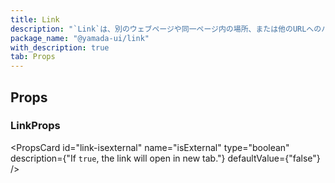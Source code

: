 ```yaml
---
title: Link
description: "`Link`は、別のウェブページや同一ページ内の場所、または他のURLへのハイパーリンクを作成するコンポーネントです。"
package_name: "@yamada-ui/link"
with_description: true
tab: Props
---
```


## Props

### LinkProps

<PropsCard
  id="link-isexternal"
  name="isExternal"
  type="boolean"
  description={"If `true`, the link will open in new tab."}
  defaultValue={"false"}
/>

